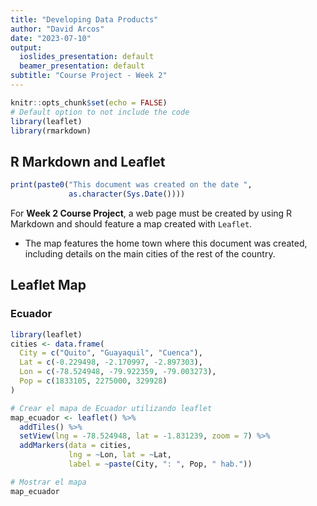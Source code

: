 ---
title: "Developing Data Products"
author: "David Arcos"
date: "2023-07-10"
output:
  ioslides_presentation: default
  beamer_presentation: default
subtitle: "Course Project - Week 2"
---

```{r setup, include=FALSE}
knitr::opts_chunk$set(echo = FALSE)
# Default option to not include the code
library(leaflet)
library(rmarkdown)
```

## R Markdown and Leaflet

```{r, include=TRUE, comment="", warning=FALSE, echo=TRUE}
print(paste0("This document was created on the date ", 
             as.character(Sys.Date())))
```
For **Week 2 Course Project**, a web page must be created by using R Markdown and should feature a map created with `Leaflet`.

- The map features the home town where this document was created, including details on the main cities of the rest of the country.

## Leaflet Map 
### Ecuador

```{r, echo=FALSE}
library(leaflet)
cities <- data.frame(
  City = c("Quito", "Guayaquil", "Cuenca"),
  Lat = c(-0.229498, -2.170997, -2.897303),
  Lon = c(-78.524948, -79.922359, -79.003273),
  Pop = c(1833105, 2275000, 329928)
)

# Crear el mapa de Ecuador utilizando leaflet
map_ecuador <- leaflet() %>%
  addTiles() %>%
  setView(lng = -78.524948, lat = -1.831239, zoom = 7) %>%
  addMarkers(data = cities, 
             lng = ~Lon, lat = ~Lat, 
             label = ~paste(City, ": ", Pop, " hab."))

# Mostrar el mapa
map_ecuador

``` 